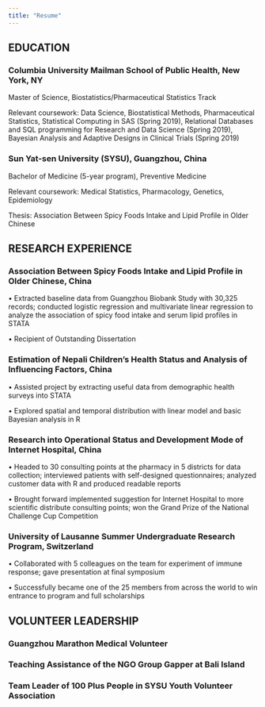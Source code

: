 ```yaml
---
title: "Resume"
---
```


## EDUCATION

### Columbia University Mailman School of Public Health, New York, NY

Master of Science, Biostatistics/Pharmaceutical Statistics Track

Relevant coursework: Data Science, Biostatistical Methods, Pharmaceutical Statistics, Statistical Computing in SAS (Spring 2019), Relational Databases and SQL programming for Research and Data Science (Spring 2019), Bayesian Analysis and Adaptive Designs in Clinical Trials (Spring 2019)

### Sun Yat-sen University (SYSU), Guangzhou, China

Bachelor of Medicine (5-year program), Preventive Medicine

Relevant coursework: Medical Statistics, Pharmacology, Genetics, Epidemiology

Thesis: Association Between Spicy Foods Intake and Lipid Profile in Older Chinese

## RESEARCH EXPERIENCE

### Association Between Spicy Foods Intake and Lipid Profile in Older Chinese, China 

• Extracted baseline data from Guangzhou Biobank Study with 30,325 records; conducted logistic regression and multivariate linear regression to analyze the association of spicy food intake and serum lipid profiles in STATA

• Recipient of Outstanding Dissertation

### Estimation of Nepali Children’s Health Status and Analysis of Influencing Factors, China

• Assisted project by extracting useful data from demographic health surveys into STATA

• Explored spatial and temporal distribution with linear model and basic Bayesian analysis in R

### Research into Operational Status and Development Mode of Internet Hospital, China

• Headed to 30 consulting points at the pharmacy in 5 districts for data collection; interviewed patients with self-designed questionnaires; analyzed customer data with R and produced readable reports

• Brought forward implemented suggestion for Internet Hospital to more scientific distribute consulting points; won the Grand Prize of the National Challenge Cup Competition

### University of Lausanne Summer Undergraduate Research Program, Switzerland 

• Collaborated with 5 colleagues on the team for experiment of immune response; gave presentation at final symposium

• Successfully became one of the 25 members from across the world to win entrance to program and full scholarships

## VOLUNTEER LEADERSHIP

### Guangzhou Marathon Medical Volunteer

### Teaching Assistance of the NGO Group Gapper at Bali Island

### Team Leader of 100 Plus People in SYSU Youth Volunteer Association
